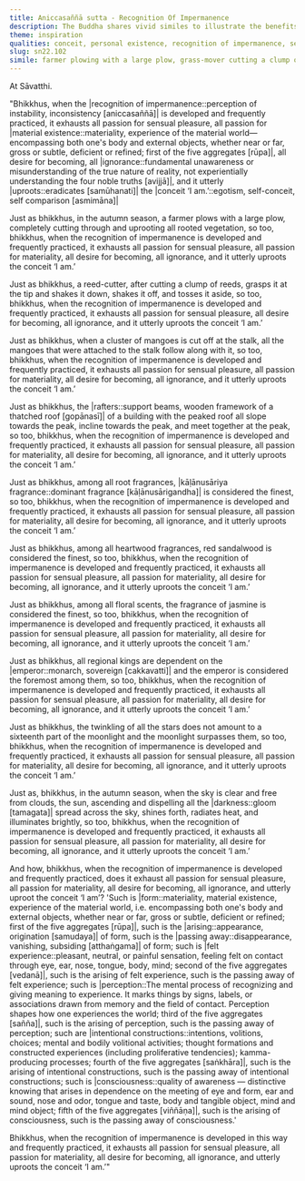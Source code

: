 ```yaml
---
title: Aniccasaññā sutta - Recognition Of Impermanence
description: The Buddha shares vivid similes to illustrate the benefits of developing the recognition of impermanence. This practice gradually exhausts all passion for sensual pleasure, materiality, becoming, ignorance, and uproots the conceit ‘I am.’
theme: inspiration
qualities: conceit, personal existence, recognition of impermanence, sensual desire, wisdom
slug: sn22.102
simile: farmer plowing with a large plow, grass-mover cutting a clump of coarse grass, cluster of mangoes cut off at the stalk, building with the peaked roof, dominant fragrance, red sandalwood, fragrance of jasmine, regional kings, moonlight surpassing twinkling of all the stars, sun dispelling all the darkness spread across the sky
---
```


At Sāvatthi.

"Bhikkhus, when the |recognition of impermanence::perception of instability, inconsistency [aniccasaññā]| is developed and frequently practiced, it exhausts all passion for sensual pleasure, all passion for |material existence::materiality, experience of the material world—encompassing both one's body and external objects, whether near or far, gross or subtle, deficient or refined; first of the five aggregates [rūpa]|, all desire for becoming, all |ignorance::fundamental unawareness or misunderstanding of the true nature of reality, not experientially understanding the four noble truths [avijjā]|, and it utterly |uproots::eradicates [samūhanati]| the |conceit ‘I am.’::egotism, self-conceit, self comparison [asmimāna]|

Just as bhikkhus, in the autumn season, a farmer plows with a large plow, completely cutting through and uprooting all rooted vegetation, so too, bhikkhus, when the recognition of impermanence is developed and frequently practiced, it exhausts all passion for sensual pleasure, all passion for materiality, all desire for becoming, all ignorance, and it utterly uproots the conceit ‘I am.’

Just as bhikkhus, a reed-cutter, after cutting a clump of reeds, grasps it at the tip and shakes it down, shakes it off, and tosses it aside, so too, bhikkhus, when the recognition of impermanence is developed and frequently practiced, it exhausts all passion for sensual pleasure, all desire for becoming, all ignorance, and it utterly uproots the conceit ‘I am.’

Just as bhikkhus, when a cluster of mangoes is cut off at the stalk, all the mangoes that were attached to the stalk follow along with it, so too, bhikkhus, when the recognition of impermanence is developed and frequently practiced, it exhausts all passion for sensual pleasure, all passion for materiality, all desire for becoming, all ignorance, and it utterly uproots the conceit ‘I am.’

Just as bhikkhus, the |rafters::support beams, wooden framework of a thatched roof [gopānasī]| of a building with the peaked roof all slope towards the peak, incline towards the peak, and meet together at the peak, so too, bhikkhus, when the recognition of impermanence is developed and frequently practiced, it exhausts all passion for sensual pleasure, all passion for materiality, all desire for becoming, all ignorance, and it utterly uproots the conceit ‘I am.’

Just as bhikkhus, among all root fragrances, |kāḷānusāriya fragrance::dominant fragrance [kāḷānusārigandha]| is considered the finest, so too, bhikkhus, when the recognition of impermanence is developed and frequently practiced, it exhausts all passion for sensual pleasure, all passion for materiality, all desire for becoming, all ignorance, and it utterly uproots the conceit ‘I am.’

Just as bhikkhus, among all heartwood fragrances, red sandalwood is considered the finest, so too, bhikkhus, when the recognition of impermanence is developed and frequently practiced, it exhausts all passion for sensual pleasure, all passion for materiality, all desire for becoming, all ignorance, and it utterly uproots the conceit ‘I am.’

Just as bhikkhus, among all floral scents, the fragrance of jasmine is considered the finest, so too, bhikkhus, when the recognition of impermanence is developed and frequently practiced, it exhausts all passion for sensual pleasure, all passion for materiality, all desire for becoming, all ignorance, and it utterly uproots the conceit ‘I am.’

Just as bhikkhus, all regional kings are dependent on the |emperor::monarch, sovereign [cakkavatti]| and the emperor is considered the foremost among them, so too, bhikkhus, when the recognition of impermanence is developed and frequently practiced, it exhausts all passion for sensual pleasure, all passion for materiality, all desire for becoming, all ignorance, and it utterly uproots the conceit ‘I am.’

Just as bhikkhus, the twinkling of all the stars does not amount to a sixteenth part of the moonlight and the moonlight surpasses them, so too, bhikkhus, when the recognition of impermanence is developed and frequently practiced, it exhausts all passion for sensual pleasure, all passion for materiality, all desire for becoming, all ignorance, and it utterly uproots the conceit ‘I am.’

Just as, bhikkhus, in the autumn season, when the sky is clear and free from clouds, the sun, ascending and dispelling all the |darkness::gloom [tamagata]| spread across the sky, shines forth, radiates heat, and illuminates brightly, so too, bhikkhus, when the recognition of impermanence is developed and frequently practiced, it exhausts all passion for sensual pleasure, all passion for materiality, all desire for becoming, all ignorance, and it utterly uproots the conceit ‘I am.’

And how, bhikkhus, when the recognition of impermanence is developed and frequently practiced, does it exhaust all passion for sensual pleasure, all passion for materiality, all desire for becoming, all ignorance, and utterly uproot the conceit ‘I am’? 'Such is |form::materiality, material existence, experience of the material world, i.e. encompassing both one's body and external objects, whether near or far, gross or subtle, deficient or refined; first of the five aggregates [rūpa]|, such is the |arising::appearance, origination [samudaya]| of form, such is the |passing away::disappearance, vanishing, subsiding [atthaṅgama]| of form; such is |felt experience::pleasant, neutral, or painful sensation, feeling felt on contact through eye, ear, nose, tongue, body, mind; second of the five aggregates [vedanā]|, such is the arising of felt experience, such is the passing away of felt experience; such is |perception::The mental process of recognizing and giving meaning to experience. It marks things by signs, labels, or associations drawn from memory and the field of contact. Perception shapes how one experiences the world; third of the five aggregates [sañña]|, such is the arising of perception, such is the passing away of perception; such are |intentional constructions::intentions, volitions, choices; mental and bodily volitional activities; thought formations and constructed experiences (including proliferative tendencies); kamma-producing processes; fourth of the five aggregates [saṅkhāra]|, such is the arising of intentional constructions, such is the passing away of intentional constructions; such is |consciousness::quality of awareness — distinctive knowing that arises in dependence on the meeting of eye and form, ear and sound, nose and odor, tongue and taste, body and tangible object, mind and mind object; fifth of the five aggregates [viññāṇa]|, such is the arising of consciousness, such is the passing away of consciousness.'

Bhikkhus, when the recognition of impermanence is developed in this way and frequently practiced, it exhausts all passion for sensual pleasure, all passion for materiality, all desire for becoming, all ignorance, and utterly uproots the conceit ‘I am.’"